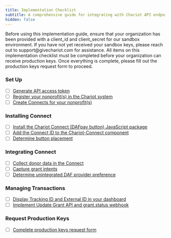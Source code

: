 ```yaml
---
title: Implementation Checklist
subtitle: A comprehensive guide for integrating with Chariot API endpoints
hidden: false
---
```


<Tip title="Sandbox Key Prerequisite"> 
Before using this implementation guide, ensure that your organization has been provided with a client_id and client_secret for our sandbox environment. If you have not yet received your sandbox keys, please reach out to support@givechariot.com for assistance.
</Tip>

<Warning title="Production Key Requirements"> 
All items on this implementation checklist must be completed before your organization can receive production keys. Once everything is complete, please fill out the production keys request form to proceed.
</Warning>

### Set Up
* [ ]  [Generate API access token](https://docs.givechariot.com/integrating-da-fpay/set-up#generate-an-access-token) 
* [ ]  [Register your nonprofit(s) in the Chariot system](https://docs.givechariot.com/integrating-da-fpay/set-up#create-nonprofit)
* [ ]  [Create Connects for your nonprofit(s)](https://docs.givechariot.com/integrating-da-fpay/set-up#create-connect)

### Installing Connect 
* [ ]  [Install the Chariot Connect (DAFpay button) JavaScript package](https://docs.givechariot.com/guides/dafpay/integrating-da-fpay/installation#install-javascript-package)
* [ ]  [Add the Connect ID to the Chariot-Connect component](https://docs.givechariot.com/guides/dafpay/integrating-da-fpay/installation#add-chariot-connect)
* [ ]  [Determine button placement](https://docs.givechariot.com/guides/dafpay/integrating-da-fpay/installation#button-placement)

### Integrating Connect
* [ ]  [Collect donor data in the Connect](https://docs.givechariot.com/guides/dafpay/integrating-da-fpay/integrations#collecting-donor-data)
* [ ]  [Capture grant intents](https://docs.givechariot.com/guides/dafpay/integrating-da-fpay/integrations#capturing-grant-intents)
* [ ]  [Determine unintegrated DAF provider preference](https://docs.givechariot.com/guides/dafpay/integrating-da-fpay/integrations#unintegrated-daf-providers)

### Managing Transactions
* [ ]  [Display Tracking ID and External ID in your dashboard](https://docs.givechariot.com/guides/dafpay/integrating-da-fpay/transactions#reconciliation--grant-identifiers)
* [ ]  [Implement Update Grant API and grant.status webhook](https://docs.givechariot.com/guides/dafpay/integrating-da-fpay/transactions#grant-statuses)

### Request Production Keys
* [ ]  [Complete production keys request form](https://docs.givechariot.com/guides/dafpay/integrating-da-fpay/prod-keys)
